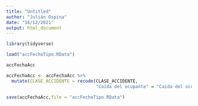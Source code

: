 ```yaml
---
title: "Untitled"
author: "Julián Ospina"
date: "16/12/2021"
output: html_document
---
```

```r
library(tidyverse)
```
```r
load("accFechaTipo.RData")
```

```r
accFechaAcc
```
```r
accFechaAcc <- accFechaAcc %>% 
  mutate(CLASE_ACCIDENTE = recode(CLASE_ACCIDENTE,
                                  "Caída del ocupante" = "Caida del ocupante"))
```
```r
save(accFechaAcc,file = "accFechaTipo.RData")
```


